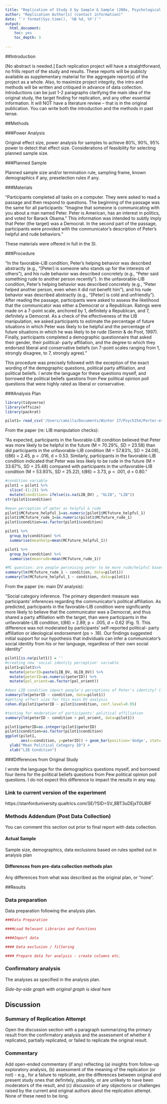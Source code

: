 ```yaml
---
title: "Replication of Study X by Sample & Sample (200x, Psychological Science)"
author: "Replication Author[s] (contact information)"
date: "`r format(Sys.time(), '%B %d, %Y')`"
output:
  html_document:
    toc: yes
    toc_depth: 3
 
---
```


<!-- Replication reports should all use this template to standardize reporting across projects.  These reports will be public supplementary materials that accompany the summary report(s) of the aggregate results. -->

##Introduction

[No abstract is needed.]  Each replication project will have a straightforward, no frills report of the study and results.  These reports will be publicly available as supplementary material for the aggregate report(s) of the project as a whole.  Also, to maximize project integrity, the intro and methods will be written and critiqued in advance of data collection.  Introductions can be just 1-2 paragraphs clarifying the main idea of the original study, the target finding for replication, and any other essential information.  It will NOT have a literature review -- that is in the original publication. You can write both the introduction and the methods in past tense.  


##Methods

###Power Analysis

Original effect size, power analysis for samples to achieve 80%, 90%, 95% power to detect that effect size.  Considerations of feasibility for selecting planned sample size.

###Planned Sample

Planned sample size and/or termination rule, sampling frame, known demographics if any, preselection rules if any.

###Materials

"Participants completed all tasks on a computer. They were asked to read a passage and then respond to questions. The beginning of the passage was the same for all participants: “Imagine that someone is communicating with you about a man named Peter. Peter is American, has an interest in politics, and voted for Barack Obama.” This information was intended to subtly imply that Peter (the target) was a Democrat. In the second part of the passage, participants were provided with the communicator’s description of Peter’s helpful and rude behaviors." 

These materials were offered in full in the SI. 

###Procedure	

"In the favorable-LIB condition, Peter’s helping behavior was described abstractly (e.g., “[Peter] is someone who stands up for the interests of others”), and his rude behavior was described concretely (e.g., “Peter said something rude to another person recently”). In the unfavorable-LIB condition, Peter’s helping behavior was described concretely (e.g., “Peter helped another person, even when it did not benefit him”), and his rude behavior was described abstractly (e.g., “[Peter] is cold and unfriendly”). After reading the passage, participants were asked to assess the likelihood that the communicator was either a Democrat or a Republican. Ratings were made on a 7-point scale, anchored by 1, definitely a Republican, and 7, definitely a Democrat. As a check of the effectiveness of the LIB manipulation, we asked participants to estimate the percentage of future situations in which Peter was likely to be helpful and the percentage of future situations in which he was likely to be rude (Semin & de Poot, 1997). Finally, participants completed a demographic questionnaire that asked their gender, their political- party affiliation, and the degree to which they endorsed liberal and conservative beliefs (on 7-point scales ranging from 1, strongly disagree, to 7, strongly agree)." 

This procedure was precisely followed with the exception of the exact wording of the dempgraphic questions, political party affiliation, and political beliefs. I wrote the language for these questions myself, and borrowed the political beliefs questions from Pew political opinion poll questions that were highly rated as liberal or conservative. 

###Analysis Plan


```r
library(tidyverse)
library(effsize)
library(packrat)
```


```r
pilot1= read_csv('/Users/camilla/Documents/Winter 17/Psych254/Porter-etal2016/experiment/pilot1data.csv')
```


From the paper (re: LIB manipulation checks): 

"As expected, participants in
the favorable-LIB condition believed that Peter was more
likely to be helpful in the future (M = 70.29%, SD = 23.58)
than did participants in the unfavorable-LIB condition
(M = 57.83%, SD = 24.08), t(86) = 2.45, p = .016, d = 0.53.
Similarly, participants in the favorable-LIB condition indicated
that Peter was less likely to be rude in the future
(M = 33.67%, SD = 25.48) compared with participants in
the unfavorable-LIB condition (M = 53.93%, SD = 25.22),
t(86) = 3.73, p < .001, d = 0.80."

```r
#condition variable
pilot1 = pilot1 %>%
  slice(-(1:2)) %>%
  mutate(condition= ifelse(is.na(LIB_DV) , "ULIB", "LIB"))
str(pilot1$condition)

#mean perception of peter as helpful & rude
pilot1$MCfuture_helpful_1=as.numeric(pilot1$MCfuture_helpful_1)
pilot1$MCfuture_rude_1=as.numeric(pilot1$MCfuture_rude_1)
pilot1$condition=as.factor(pilot1$condition)

pilot1 %>%
  group_by(condition) %>%
  summarise(meanhelp=mean(MCfuture_helpful_1)) 

pilot1 %>%
  group_by(condition) %>%
  summarise(meanrude=mean(MCfuture_rude_1))

#MC question: are people perceiving peter to be more rude/helpful based on condition?
summary(lm(MCfuture_rude_1 ~ condition, data=pilot1))
summary(lm(MCfuture_helpful_1 ~ condition, data=pilot1))
```

From the paper (re: main DV analysis): 

"Social category inference. The primary dependent
measure was participants’ inferences regarding the communicator’s
political affiliation. As predicted, participants
in the favorable-LIB condition were significantly more
likely to believe that the communicator was a Democrat,
and thus shared a party affiliation with the target, than
were participants in the unfavorable-LIB condition,
t(86) = 2.89, p = .005, d = 0.62 (Fig. 1). This difference
was not moderated by participants’ self-reported political-
party affiliation or ideological endorsement (ps > .18).
Our findings suggested initial support for our hypothesis
that individuals can infer a communicator’s social identity
from his or her language, regardless of their own social
identity"

```r
pilot1[is.na(pilot1)] = ''
#creating new 'social identity perception' variable
pilot1=pilot1%>%
  mutate(peterID=paste(LIB_DV, ULIB_DV)) %>%
  mutate(peterID=as.numeric(peterID)) %>%
  mutate(pol_orient=as.factor(pol_orient))

#does LIB condition impact people's perceptions of Peter's identity? (1=definitely a democrat, 7=definitely a republican)
summary(lm(peterID ~ condition, data=pilot1))
#getting effect size for this main DV analysis 
cohen.d(pilot1$peterID ~ pilot1$condition, conf.level=0.95)

#testing for moderation of participants' political affiliation 
summary(lm(peterID ~ condition + pol_orient, data=pilot1))

```

```r
pilot1$peterID=as.integer(pilot1$peterID)
pilot1$condition=as.factor(pilot1$condition)
ggplot(pilot1, 
       aes(x=condition, y=peterID)) + geom_bar(position='dodge', stat='identity')+
  ylab("Mean Political Category ID") + 
  xlab("LIB Condition")
```



###Differences from Original Study

I wrote the language for the demographics questions myself, and borrowed four items for the political beliefs questions from Pew political opinion poll questions. I do not expect this difference to impact the results in any way. 

### Link to current version of the experiment 

https://stanforduniversity.qualtrics.com/SE/?SID=SV_8BT3uDEjxT0UBIF 



### Methods Addendum (Post Data Collection)

You can comment this section out prior to final report with data collection.

#### Actual Sample
  Sample size, demographics, data exclusions based on rules spelled out in analysis plan

#### Differences from pre-data collection methods plan
  Any differences from what was described as the original plan, or “none”.


##Results


### Data preparation

Data preparation following the analysis plan.
	
```r
###Data Preparation

####Load Relevant Libraries and Functions

####Import data

#### Data exclusion / filtering

#### Prepare data for analysis - create columns etc.
```

### Confirmatory analysis

The analyses as specified in the analysis plan.  

*Side-by-side graph with original graph is ideal here*

## Discussion

### Summary of Replication Attempt

Open the discussion section with a paragraph summarizing the primary result from the confirmatory analysis and the assessment of whether it replicated, partially replicated, or failed to replicate the original result.  

### Commentary

Add open-ended commentary (if any) reflecting (a) insights from follow-up exploratory analysis, (b) assessment of the meaning of the replication (or not) - e.g., for a failure to replicate, are the differences between original and present study ones that definitely, plausibly, or are unlikely to have been moderators of the result, and (c) discussion of any objections or challenges raised by the current and original authors about the replication attempt.  None of these need to be long.
